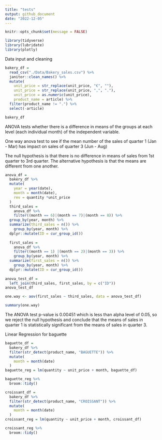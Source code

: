```yaml
---
title: "tests"
output: github_document
date: "2022-12-05"
---
```


```r
knitr::opts_chunk$set(message = FALSE)

library(tidyverse)
library(lubridate)
library(plotly)
```
Data input and cleaning 
```r
bakery_df =
  read_csv("./Data/Bakery_sales.csv") %>% 
  janitor::clean_names() %>% 
  mutate(
    unit_price = str_replace(unit_price, "€", ""),
    unit_price = str_replace(unit_price, ",", "."),
    unit_price = as.numeric(unit_price),
    product_name = article) %>% 
  filter(product_name != ".") %>% 
  select(-article)

bakery_df
```

ANOVA tests whether there is a difference in means of the groups at each level (each individual month) of the independent variable.

One way anova test to see if the mean number of the sales of quarter 1 (Jan - Mar) has impact on sales of quarter 3 (Jun - Aug)  

The null hypothesis is that there is no difference in means of sales from 1st quarter to 3rd quarter. The alternative hypothesis is that the means are different from one another.

```r
anova_df =
  bakery_df %>% 
  mutate(
    year = year(date),
    month = month(date),
    rev = quantity *unit_price 
  ) 
  third_sales = 
    anova_df %>% 
    filter((month == 6)|(month == 7)|(month == 8)) %>% 
  group_by(year, month) %>% 
  summarize(third_sales = n()) %>% 
    group_by(year, month) %>% 
  dplyr::mutate(ID = cur_group_id())
  
  first_sales = 
    anova_df %>% 
    filter((month == 1) |(month == 2)|(month == 3)) %>% 
    group_by(year, month) %>% 
  summarize(first_sales = n()) %>% 
    group_by(year, month) %>% 
  dplyr::mutate(ID = cur_group_id())
  
anova_test_df = 
  left_join(third_sales, first_sales, by = c("ID"))
anova_test_df

one.way <- aov(first_sales ~ third_sales, data = anova_test_df)

summary(one.way)
```
The ANOVA test p-value is 0.00451 which is less than alpha level of 0.05, so we reject the null hypothesis and conclude that the means of sales in quarter 1 is statistically significant from the means of sales in quarter 3.


Linear Regression for baguette 
```r
baguette_df = 
  bakery_df %>% 
  filter(str_detect(product_name, "BAGUETTE")) %>% 
  mutate(
    month = month(date)
  )
baguette_reg = lm(quantity ~ unit_price + month, baguette_df)

baguette_reg %>% 
  broom::tidy()
```


```r
croissant_df = 
  bakery_df %>% 
  filter(str_detect(product_name, "CROISSANT")) %>% 
  mutate(
    month = month(date)
  )
croissant_reg = lm(quantity ~ unit_price + month, croissant_df)

croissant_reg %>% 
  broom::tidy()

```